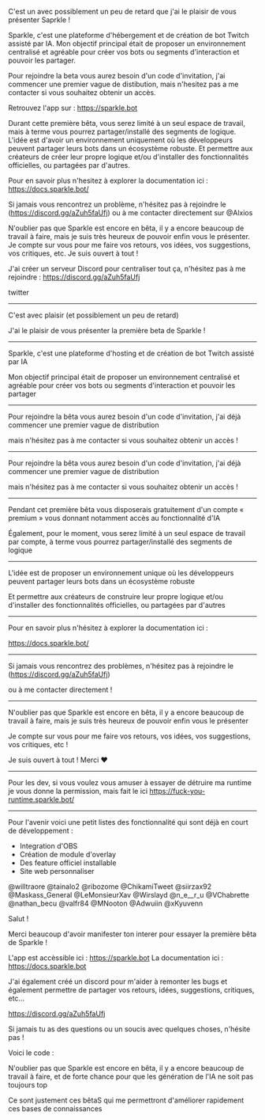 C'est un avec possiblement un peu de retard que j'ai le plaisir de vous présenter Saprkle !

Sparkle, c'est une plateforme d'hébergement et de création de bot Twitch assisté par IA. Mon objectif principal était de proposer un environnement centralisé et agréable pour créer vos bots ou segments d'interaction et pouvoir les partager.

Pour rejoindre la beta vous aurez besoin d'un code d'invitation, j'ai commencer une premier vague de distibution, mais n'hesitez pas a me contacter si vous souhaitez obtenir un accès.

Retrouvez l'app sur : https://sparkle.bot

Durant cette première bêta, vous serez limité à un seul espace de travail, mais à terme vous pourrez partager/installé des segments de logique. L'idée est d'avoir un environnement uniquement où les développeurs peuvent partager leurs bots dans un écosystème robuste. Et permettre aux créateurs de créer leur propre logique et/ou d'installer des fonctionnalités officielles, ou partagées par d'autres.

Pour en savoir plus n'hesitez à explorer la documentation ici : https://docs.sparkle.bot/

Si jamais vous rencontrez un problème, n'hésitez pas à rejoindre le (https://discord.gg/aZuh5faUfj) ou à me contacter directement sur @Alxios

N'oublier pas que Sparkle est encore en bêta, il y a encore beaucoup de travail à faire, mais je suis très heureux de pouvoir enfin vous le présenter. Je compte sur vous pour me faire vos retours, vos idées, vos suggestions, vos critiques, etc. Je suis ouvert à tout !

J'ai créer un serveur Discord pour centraliser tout ça, n'hésitez pas à me rejoindre : https://discord.gg/aZuh5faUfj

twitter

---

C'est avec plaisir (et possiblement un peu de retard)

J'ai le plaisir de vous présenter la première beta de Sparkle !

---

Sparkle, c'est une plateforme d'hosting et de création de bot Twitch assisté par IA

Mon objectif principal était de proposer un environnement centralisé et agréable pour créer vos bots ou segments d'interaction et pouvoir les partager

---

Pour rejoindre la bêta vous aurez besoin d'un code d'invitation, j'ai déjà commencer une premier vague de distribution

mais n'hésitez pas à me contacter si vous souhaitez obtenir un accès !

---

Pour rejoindre la bêta vous aurez besoin d'un code d'invitation, j'ai déjà commencer une premier vague de distribution

mais n'hésitez pas à me contacter si vous souhaitez obtenir un accès !

---

Pendant cet première bêta vous disposerais gratuitement d'un compte « premium » vous donnant notamment accès au fonctionnalité d'IA

Également, pour le moment, vous serez limité à un seul espace de travail par compte, à terme vous pourrez partager/installé des segments de logique

---

L'idée est de proposer un environnement unique où les développeurs peuvent partager leurs bots dans un écosystème robuste

Et permettre aux créateurs de construire leur propre logique et/ou d'installer des fonctionnalités officielles, ou partagées par d'autres

---

Pour en savoir plus n'hésitez à explorer la documentation ici :

https://docs.sparkle.bot/

---

Si jamais vous rencontrez des problèmes, n'hésitez pas à rejoindre le (https://discord.gg/aZuh5faUfj)

ou à me contacter directement !

---

N'oublier pas que Sparkle est encore en bêta, il y a encore beaucoup de travail à faire, mais je suis très heureux de pouvoir enfin vous le présenter

Je compte sur vous pour me faire vos retours, vos idées, vos suggestions, vos critiques, etc !

Je suis ouvert à tout ! Merci ❤️

---

Pour les dev, si vous voulez vous amuser à essayer de détruire ma runtime je vous donne la permission, mais fait le ici https://fuck-you-runtime.sparkle.bot/

---

Pour l'avenir voici une petit listes des fonctionnalité qui sont déjà en court de développement :

- Integration d'OBS
- Création de module d'overlay
- Des feature officiel installable
- Site web personnaliser

@willtraore
@tainalo2
@ribozome
@ChikamiTweet
@siirzax92
@Maskass_General
@LeMonsieurXav
@Wirslayd
@n_e\_\_r_u
@VChabrette
@nathan_becu
@valfr84
@MNooton
@Adwuiin
@xKyuvenn

Salut !

Merci beaucoup d'avoir manifester ton interer pour essayer la première bêta de Sparkle !

L'app est accèssible ici : https://sparkle.bot
La documentation ici : https://docs.sparkle.bot

J'ai également créé un discord pour m'aider à remonter les bugs et également permettre de partager vos retours, idées, suggestions, critiques, etc...

https://discord.gg/aZuh5faUfj

Si jamais tu as des questions ou un soucis avec quelques choses, n'hésite pas !

Voici le code :

N'oublier pas que Sparkle est encore en bêta, il y a encore beaucoup de travail à faire, et de forte chance pour que les génération de l'IA ne soit pas toujours top

Ce sont justement ces bêtaS qui me permettront d'améliorer rapidement ces bases de connaissances
